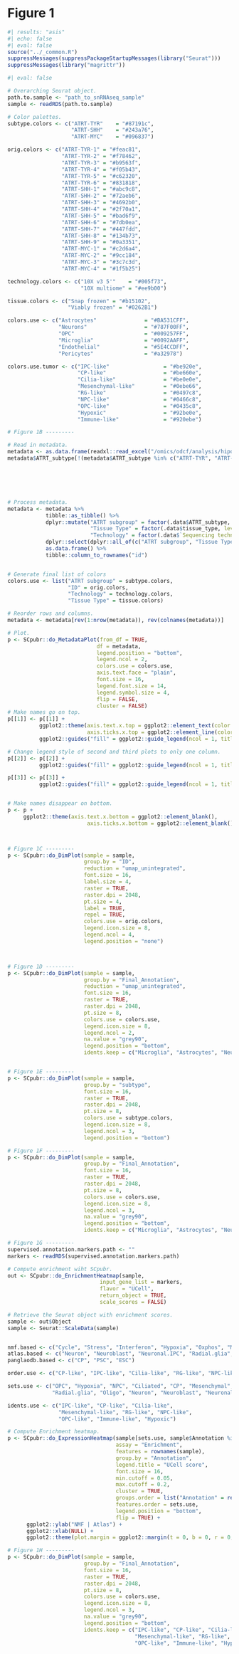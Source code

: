 # Figure 1 {.unnumbered}


```r
#| results: "asis"
#| echo: false
#| eval: false
source("../_common.R")
suppressMessages(suppressPackageStartupMessages(library("Seurat")))
suppressMessages(library("magrittr"))
```
  
```r
#| eval: false

# Overarching Seurat object.
path.to.sample <- "path_to_snRNAseq_sample"
sample <- readRDS(path.to.sample)

# Color palettes.
subtype.colors <- c("ATRT-TYR"    = "#87191c",
                    "ATRT-SHH"    = "#243a76",
                    "ATRT-MYC"    = "#096837")

orig.colors <- c("ATRT-TYR-1" = "#feac81",
                 "ATRT-TYR-2" = "#f78462",
                 "ATRT-TYR-3" = "#b9563f",
                 "ATRT-TYR-4" = "#f05b43",
                 "ATRT-TYR-5" = "#c62320",
                 "ATRT-TYR-6" = "#831818",
                 "ATRT-SHH-1" = "#abc9c8",
                 "ATRT-SHH-2" = "#72aeb6",
                 "ATRT-SHH-3" = "#4692b0",
                 "ATRT-SHH-4" = "#2f70a1",
                 "ATRT-SHH-5" = "#bad6f9",
                 "ATRT-SHH-6" = "#7db0ea",
                 "ATRT-SHH-7" = "#447fdd",
                 "ATRT-SHH-8" = "#134b73",
                 "ATRT-SHH-9" = "#0a3351",
                 "ATRT-MYC-1" = "#c2d6a4",
                 "ATRT-MYC-2" = "#9cc184",
                 "ATRT-MYC-3" = "#3c7c3d",
                 "ATRT-MYC-4" = "#1f5b25")

technology.colors <- c("10X v3 5'"    = "#005f73",
                       "10X multiome" = "#ee9b00")

tissue.colors <- c("Snap frozen" = "#b15102",
                   "Viably frozen" = "#0262B1")

colors.use <- c("Astrocytes"               = "#BA531CFF",
                "Neurons"                  = "#787F00FF",
                "OPC"                      = "#009257FF",
                "Microglia"                = "#0092AAFF", 
                "Endothelial"              = "#5E4CCDFF",
                "Pericytes"                = "#a32978")

colors.use.tumor <- c("IPC-like"                 = "#be920e",            
                      "CP-like"                  = "#be660e",
                      "Cilia-like"               = "#be0e0e",
                      "Mesenchymal-like"         = "#0ebe66",
                      "RG-like"                  = "#0497c8",
                      "NPC-like"                 = "#0466c8",
                      "OPC-like"                 = "#0435c8",
                      "Hypoxic"                  = "#92be0e",
                      "Immune-like"              = "#920ebe")

# Figure 1B ---------

# Read in metadata.
metadata <- as.data.frame(readxl::read_excel("/omics/odcf/analysis/hipo/hipo_049/ATRT/ATRT_Publication_GitHub/datasets/ATRT_metadata.xlsx"))
metadata$ATRT_subtype[!(metadata$ATRT_subtype %in% c("ATRT-TYR", "ATRT-MYC"))] <- "ATRT-SHH"






# Process metadata.
metadata <- metadata %>% 
            tibble::as_tibble() %>% 
            dplyr::mutate("ATRT subgroup" = factor(.data$ATRT_subtype, levels = c("ATRT-TYR", "ATRT-SHH", "ATRT-SHH-1A", "ATRT-SHH-1B", "ATRT-SHH-2", "ATRT-MYC")),
                          "Tissue Type" = factor(.data$tissue_type, levels = c("Snap frozen", "Viably frozen")),
                          "Technology" = factor(.data$`Sequencing technology`, levels = c("10X v3 5'", "10X multiome"))) %>% 
            dplyr::select(dplyr::all_of(c("ATRT subgroup", "Tissue Type", "Technology", "id"))) %>% 
            as.data.frame() %>% 
            tibble::column_to_rownames("id")


# Generate final list of colors
colors.use <- list("ATRT subgroup" = subtype.colors,
                   "ID" = orig.colors,
                   "Technology" = technology.colors,
                   "Tissue Type" = tissue.colors)

# Reorder rows and columns.
metadata <- metadata[rev(1:nrow(metadata)), rev(colnames(metadata))]

# Plot.
p <- SCpubr::do_MetadataPlot(from_df = TRUE,
                            df = metadata,
                            legend.position = "bottom",
                            legend.ncol = 2,
                            colors.use = colors.use,
                            axis.text.face = "plain", 
                            font.size = 16, 
                            legend.font.size = 14, 
                            legend.symbol.size = 4,
                            flip = FALSE,
                            cluster = FALSE)
# Make names go on top.
p[[1]] <- p[[1]] +
          ggplot2::theme(axis.text.x.top = ggplot2::element_text(color = "black", angle = 45, hjust = 0, vjust = 0.1),
                         axis.ticks.x.top = ggplot2::element_line(color = "black")) +
          ggplot2::guides("fill" = ggplot2::guide_legend(ncol = 1, title.position = "top", title.hjust = 0.5))

# Change legend style of second and third plots to only one column.
p[[2]] <- p[[2]] +
          ggplot2::guides("fill" = ggplot2::guide_legend(ncol = 1, title.position = "top", title.hjust = 0.5))

p[[3]] <- p[[3]] +
          ggplot2::guides("fill" = ggplot2::guide_legend(ncol = 1, title.position = "top", title.hjust = 0.5))


# Make names disappear on bottom.
p <- p + 
     ggplot2::theme(axis.text.x.bottom = ggplot2::element_blank(),
                         axis.ticks.x.bottom = ggplot2::element_blank())



# Figure 1C ---------
p <- SCpubr::do_DimPlot(sample = sample,
                        group.by = "ID",
                        reduction = "umap_unintegrated",
                        font.size = 16,
                        label.size = 4,
                        raster = TRUE,
                        raster.dpi = 2048,
                        pt.size = 4,
                        label = TRUE,
                        repel = TRUE,
                        colors.use = orig.colors,
                        legend.icon.size = 8,
                        legend.ncol = 4,
                        legend.position = "none")



# Figure 1D ---------
p <- SCpubr::do_DimPlot(sample = sample,
                        group.by = "Final_Annotation",
                        reduction = "umap_unintegrated",
                        font.size = 16,
                        raster = TRUE,
                        raster.dpi = 2048,
                        pt.size = 8,
                        colors.use = colors.use,
                        legend.icon.size = 8,
                        legend.ncol = 2,
                        na.value = "grey90",
                        legend.position = "bottom",
                        idents.keep = c("Microglia", "Astrocytes", "Neurons", "OPC", "Endothelial", "Pericytes"))


# Figure 1E ---------
p <- SCpubr::do_DimPlot(sample = sample,
                        group.by = "subtype",
                        font.size = 16,
                        raster = TRUE,
                        raster.dpi = 2048,
                        pt.size = 8,
                        colors.use = subtype.colors,
                        legend.icon.size = 8,
                        legend.ncol = 3,
                        legend.position = "bottom")

# Figure 1F ---------
p <- SCpubr::do_DimPlot(sample = sample,
                        group.by = "Final_Annotation",
                        font.size = 16,
                        raster = TRUE,
                        raster.dpi = 2048,
                        pt.size = 8,
                        colors.use = colors.use,
                        legend.icon.size = 8,
                        legend.ncol = 3,
                        na.value = "grey90",
                        legend.position = "bottom",
                        idents.keep = c("Microglia", "Astrocytes", "Neurons", "OPC", "Endothelial", "Pericytes"))

# Figure 1G ---------
supervised.annotation.markers.path <- ""
markers <- readRDS(supervised.annotation.markers.path)

# Compute enrichment wiht SCpubr.
out <- SCpubr::do_EnrichmentHeatmap(sample, 
							 input_gene_list = markers, 
							 flavor = "UCell", 
							 return_object = TRUE,
							 scale_scores = FALSE)

# Retrieve the Seurat object with enrichment scores.
sample <- out$Object
sample <- Seurat::ScaleData(sample)


nmf.based <- c("Cycle", "Stress", "Interferon", "Hypoxia", "Oxphos", "Metal", "Mesenchymal", "pEMT", "Alveolar", "Basal", "Squamous", "Glandular", "Ciliated", "AC", "OPC", "NPC")
atlas.based <- c("Neuron", "Neuroblast", "Neuronal.IPC", "Radial.glia", "Glioblast", "Oligo", "Fibroblast", "Neural.crest", "Placodes", "Immune", "Vascular", "Erythrocyte")
panglaodb.based <- c("CP", "PSC", "ESC")

order.use <- c("CP-like", "IPC-like", "Cilia-like", "RG-like", "NPC-like", "OPC-like", "Immune-like", "Hypoxic", "Mesenchymal-like")

sets.use <- c("OPC", "Hypoxia", "NPC", "Ciliated", "CP", "Mesenchymal", "Cycle",
              "Radial.glia", "Oligo", "Neuron", "Neuroblast", "Neuronal.IPC", "Immune")

idents.use <- c("IPC-like", "CP-like", "Cilia-like", 
                "Mesenchymal-like", "RG-like", "NPC-like", 
                "OPC-like", "Immune-like", "Hypoxic")

# Compute Enrichment heatmap.
p <- SCpubr::do_ExpressionHeatmap(sample[sets.use, sample$Annotation %in% idents.use],
                                  assay = "Enrichment",
                                  features = rownames(sample),
                                  group.by = "Annotation",
                                  legend.title = "UCell score",
                                  font.size = 16,
                                  min.cutoff = 0.05,
                                  max.cutoff = 0.2,
                                  cluster = TRUE,
                                  groups.order = list("Annotation" = rev(order.use)),
                                  features.order = sets.use,
                                  legend.position = "bottom",
                                  flip = TRUE) + 
      ggplot2::ylab("NMF | Atlas") +
      ggplot2::xlab(NULL) + 
      ggplot2::theme(plot.margin = ggplot2::margin(t = 0, b = 0, r = 0, l = 0))

# Figure 1H ---------
p <- SCpubr::do_DimPlot(sample = sample,
                        group.by = "Final_Annotation",
                        font.size = 16,
                        raster = TRUE,
                        raster.dpi = 2048,
                        pt.size = 8,
                        colors.use = colors.use,
                        legend.icon.size = 8,
                        legend.ncol = 3,
                        na.value = "grey90",
                        legend.position = "bottom",
                        idents.keep = c("IPC-like", "CP-like", "Cilia-like", 
                                        "Mesenchymal-like", "RG-like", "NPC-like", 
                                        "OPC-like", "Immune-like", "Hypoxic"))

```